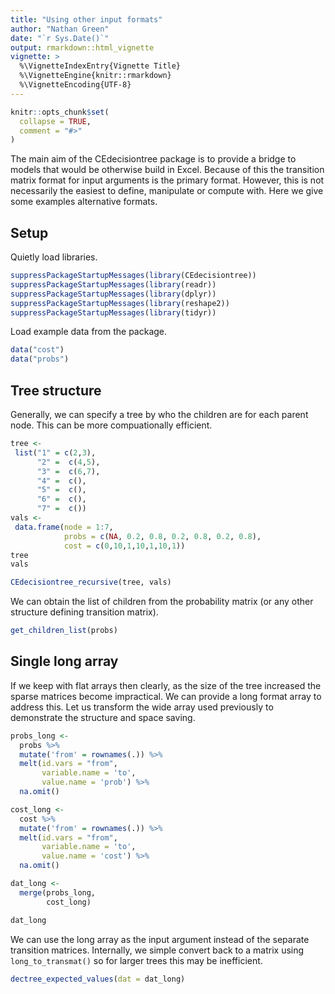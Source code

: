 ```yaml
---
title: "Using other input formats"
author: "Nathan Green"
date: "`r Sys.Date()`"
output: rmarkdown::html_vignette
vignette: >
  %\VignetteIndexEntry{Vignette Title}
  %\VignetteEngine{knitr::rmarkdown}
  %\VignetteEncoding{UTF-8}
---
```


```r
knitr::opts_chunk$set(
  collapse = TRUE,
  comment = "#>"
)
```

The main aim of the CEdecisiontree package is to provide a bridge to models that would be otherwise build in Excel.
Because of this the transition matrix format for input arguments is the primary format.
However, this is not necessarily the easiest to define, manipulate or compute with.
Here we give some examples alternative formats.

## Setup

Quietly load libraries.
```r
suppressPackageStartupMessages(library(CEdecisiontree))
suppressPackageStartupMessages(library(readr))
suppressPackageStartupMessages(library(dplyr))
suppressPackageStartupMessages(library(reshape2))
suppressPackageStartupMessages(library(tidyr))
```

Load example data from the package. 
```r
data("cost")
data("probs")
```

## Tree structure

Generally, we can specify a tree by who the children are for each parent node.
This can be more compuationally efficient.
```r
tree <-
 list("1" = c(2,3),
      "2" =  c(4,5),
      "3" =  c(6,7),
      "4" =  c(),
      "5" =  c(),
      "6" =  c(),
      "7" =  c())
vals <-
 data.frame(node = 1:7,
            probs = c(NA, 0.2, 0.8, 0.2, 0.8, 0.2, 0.8),
            cost = c(0,10,1,10,1,10,1))
tree
vals

CEdecisiontree_recursive(tree, vals)
```

We can obtain the list of children from the probability matrix (or any other structure defining transition matrix).
```r
get_children_list(probs)
```



## Single long array

If we keep with flat arrays then clearly, as the size of the tree increased the sparse matrices become impractical. We can provide a long format array to address this. Let us transform the wide array used previously to demonstrate the structure and space saving.
```r
probs_long <-
  probs %>%
  mutate('from' = rownames(.)) %>%
  melt(id.vars = "from",
       variable.name = 'to',
       value.name = 'prob') %>%
  na.omit()

cost_long <-
  cost %>%
  mutate('from' = rownames(.)) %>%
  melt(id.vars = "from",
       variable.name = 'to',
       value.name = 'cost') %>%
  na.omit()

dat_long <-
  merge(probs_long,
        cost_long)

dat_long
```

We can use the long array as the input argument instead of the separate transition matrices. Internally, we simple convert back to a matrix using `long_to_transmat()` so for larger trees this may be inefficient.

```r
dectree_expected_values(dat = dat_long)
```
